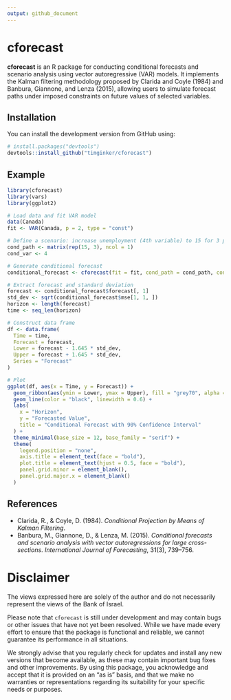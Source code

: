 ```yaml
---
output: github_document
---
```


# cforecast

**cforecast** is an R package for conducting conditional forecasts and scenario analysis using vector autoregressive (VAR) models. It implements the Kalman filtering methodology proposed by Clarida and Coyle (1984) and Banbura, Giannone, and Lenza (2015), allowing users to simulate forecast paths under imposed constraints on future values of selected variables.

## Installation

You can install the development version from GitHub using:

```r
# install.packages("devtools")
devtools::install_github("timginker/cforecast")
```


## Example

```r
library(cforecast)
library(vars)
library(ggplot2)

# Load data and fit VAR model
data(Canada)
fit <- VAR(Canada, p = 2, type = "const")

# Define a scenario: increase unemployment (4th variable) to 15 for 3 periods
cond_path <- matrix(rep(15, 3), ncol = 1)
cond_var <- 4

# Generate conditional forecast
conditional_forecast <- cforecast(fit = fit, cond_path = cond_path, cond_var = cond_var)

# Extract forecast and standard deviation
forecast <- conditional_forecast$forecast[, 1]
std_dev <- sqrt(conditional_forecast$mse[1, 1, ])
horizon <- length(forecast)
time <- seq_len(horizon)

# Construct data frame
df <- data.frame(
  Time = time,
  Forecast = forecast,
  Lower = forecast - 1.645 * std_dev,
  Upper = forecast + 1.645 * std_dev,
  Series = "Forecast"
)

# Plot
ggplot(df, aes(x = Time, y = Forecast)) +
  geom_ribbon(aes(ymin = Lower, ymax = Upper), fill = "grey70", alpha = 0.4) +
  geom_line(color = "black", linewidth = 0.6) +
  labs(
    x = "Horizon",
    y = "Forecasted Value",
    title = "Conditional Forecast with 90% Confidence Interval"
  ) +
  theme_minimal(base_size = 12, base_family = "serif") +
  theme(
    legend.position = "none",
    axis.title = element_text(face = "bold"),
    plot.title = element_text(hjust = 0.5, face = "bold"),
    panel.grid.minor = element_blank(),
    panel.grid.major.x = element_blank()
  )

```

## References

- Clarida, R., & Coyle, D. (1984). *Conditional Projection by Means of Kalman Filtering*.
- Banbura, M., Giannone, D., & Lenza, M. (2015). *Conditional forecasts and scenario analysis with vector autoregressions for large cross-sections*. *International Journal of Forecasting*, 31(3), 739–756.

# Disclaimer

The views expressed here are solely of the author and do not necessarily represent the views of the Bank of Israel. 

Please note that `cforecast` is still under development and may contain bugs or other issues that have not yet been resolved. While we have made every effort to ensure that the package is functional and reliable, we cannot guarantee its performance in all situations. 

We strongly advise that you regularly check for updates and install any new versions that become available, as these may contain important bug fixes and other improvements. By using this package, you acknowledge and accept that it is provided on an "as is" basis, and that we make no warranties or representations regarding its suitability for your specific needs or purposes.
